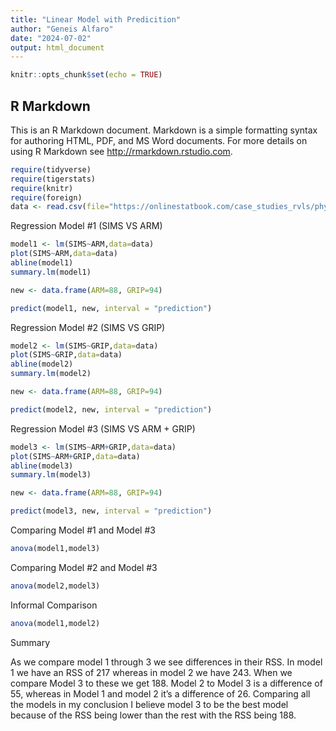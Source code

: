 ```yaml
---
title: "Linear Model with Predicition"
author: "Geneis Alfaro"
date: "2024-07-02"
output: html_document
---
```


```r
knitr::opts_chunk$set(echo = TRUE)
```

## R Markdown

This is an R Markdown document. Markdown is a simple formatting syntax for authoring HTML, PDF, and MS Word documents. For more details on using R Markdown see <http://rmarkdown.rstudio.com>.

```r
require(tidyverse)
require(tigerstats)
require(knitr)
require(foreign)
data <- read.csv(file="https://onlinestatbook.com/case_studies_rvls/physical_strength/data.txt",sep="",header=TRUE)
```



Regression Model #1 (SIMS VS ARM)

```r
model1 <- lm(SIMS~ARM,data=data)
plot(SIMS~ARM,data=data)
abline(model1)
summary.lm(model1)
```

```r
new <- data.frame(ARM=88, GRIP=94)
```

```r
predict(model1, new, interval = "prediction")
```



Regression Model #2 (SIMS VS GRIP)

```r
model2 <- lm(SIMS~GRIP,data=data)
plot(SIMS~GRIP,data=data)
abline(model2)
summary.lm(model2)
```
```r
new <- data.frame(ARM=88, GRIP=94)
```

```r
predict(model2, new, interval = "prediction")
```


Regression Model #3 (SIMS VS ARM + GRIP)

```r
model3 <- lm(SIMS~ARM+GRIP,data=data)
plot(SIMS~ARM+GRIP,data=data)
abline(model3)
summary.lm(model3)
```


```r
new <- data.frame(ARM=88, GRIP=94)
```


```r
predict(model3, new, interval = "prediction")
```




Comparing Model #1 and Model #3

```r
anova(model1,model3)
```




Comparing Model #2 and Model #3

```r
anova(model2,model3)
```



Informal Comparison

```r
anova(model1,model2)
```



Summary

 As we compare model 1 through 3 we see differences in their RSS. In model 1 we have an RSS of 217 whereas in model 2 we have 243. When we compare Model 3 to these we get 188. Model 2 to Model 3 is a difference of 55, whereas in Model 1 and model 2 it's a difference of 26. Comparing all the models in my conclusion I believe model 3 to be the best model because of the RSS being lower than the rest with the RSS being 188.


